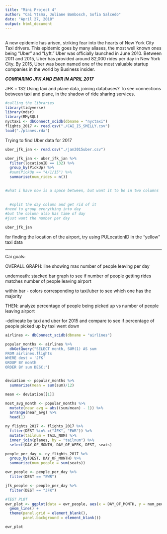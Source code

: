 ```yaml
---
title: "Mini Project 4"
author: "Cai Ytsma, Juliane Bombosch, Sofia Salcedo"
date: "April 27, 2018"
output: html_document
---
```


##
  A new epidemic has arisen, striking fear into the hearts of New York City Taxi drivers. This epidemic goes by many aliases, the most well known ones being "Uber" and "Lyft." Uber was officially launched in June 2010. Between 2011 and 2015, Uber has provided around 82,000 rides per day in New York City. By 2015, Uber was been named one of the most valuable startup companies in the world by Business insider. 

***COMPARING JFK AND EWR IN APRIL 2017***

JFK = 132
Using taxi and plane data, joining databases? To see connections between taxi and plane, in the shadow of ride sharing services.


```r
#calling the libraries
library(tidyverse)
library(mdsr)
library(RMySQL)
nyctaxi <- dbConnect_scidb(dbname = "nyctaxi")
flights_2017 <- read.csv("./CAI_IS_SMELLY.csv")
load("./planes.rda")
```

Trying to find Uber data for 2017

```r
uber_jfk_jan <- read.csv("./jan2015uber.csv")

uber_jfk_jan <- uber_jfk_jan %>%
  filter(locationID == 132) %>%
  group_by(PickUp) %>%
  #sum(PickUp == "4/1/15") %>%
  summarise(num_rides = n())
  

#what i have now is a space between, but want it to be in two columns
  
  
  #split the day column and get rid of it
#need to group everything into day
#but the column also has time of day
#just want the number per day

uber_jfk_jan
```

for finding the location of the airport, try using PULocationID in the "yellow" taxi data

----------
Cai goals:

OVERALL GRAPH: line showing max number of people leaving per day

underneath: stacked bar graph to see if number of people getting rides matches number of people leaving airport

within bar - colors corresponding to taxi/uber to see which one has the majority

THEN: analyze percentage of people being picked up vs number of people leaving airport

  -delineate by taxi and uber for 2015 and compare to see if percentage of people picked up by taxi went down

```r
airlines <- dbConnect_scidb(dbname = "airlines")

popular_months <- airlines %>%
  dbGetQuery("SELECT month, SUM(1) AS sum
FROM airlines.flights
WHERE dest = 'JFK'
GROUP BY month
ORDER BY sum DESC;")


deviation <- popular_months %>%
  summarize(mean = sum(sum)/12)

mean <- deviation[[1]]

most_avg_month <- popular_months %>%
  mutate(near_avg = abs((sum/mean) - 1)) %>%
  arrange(near_avg) %>%
  head(1)
```

```r
ny_flights_2017 <- flights_2017 %>%
  filter(DEST %in% c("JFK", "EWR")) %>%
  mutate(tailnum = TAIL_NUM) %>%
  inner_join(planes, by = "tailnum") %>%
  select(DAY_OF_MONTH, DAY_OF_WEEK, DEST, seats)
```

```r
people_per_day <- ny_flights_2017 %>% 
  group_by(DEST, DAY_OF_MONTH) %>%
  summarize(num_people = sum(seats))

ewr_people <- people_per_day %>%
  filter(DEST == "EWR")

jfk_people <- people_per_day %>%
  filter(DEST == "JFK")
```

```r
#TEST PLOT
ewr_plot <- ggplot(data = ewr_people, aes(x = DAY_OF_MONTH, y = num_people)) +
  geom_line() +
  theme(panel.grid = element_blank(),
        panel.background = element_blank())

ewr_plot
```
